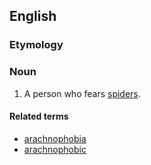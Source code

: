 ==English==

===Etymology===
{{confix|arachno|phobe}}

===Noun===
{{en-noun}}

# A person who fears [[spider]]s.

====Related terms====
* [[arachnophobia]]
* [[arachnophobic]]